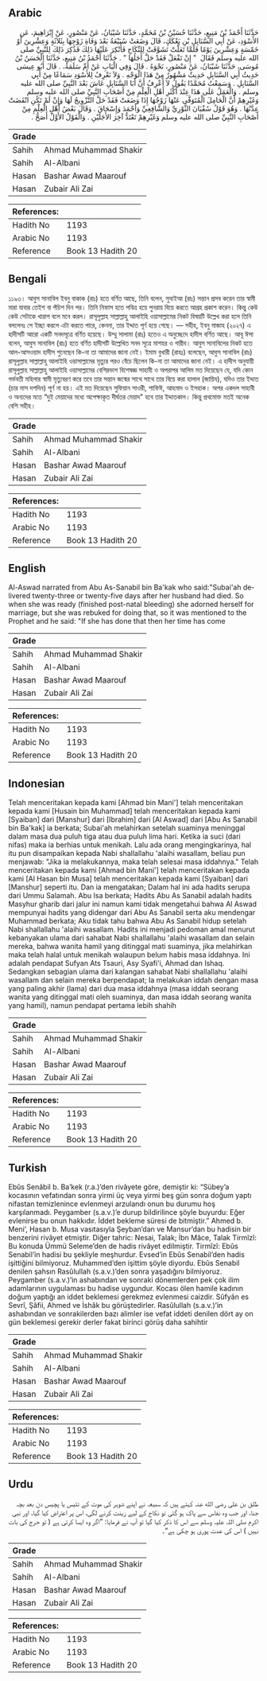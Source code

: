 ## Arabic


<div dir="rtl" lang="ar" style={{fontSize:'larger',backgroundColor:'#f8f9fa',padding:20}}>
حَدَّثَنَا أَحْمَدُ بْنُ مَنِيعٍ، حَدَّثَنَا حُسَيْنُ بْنُ مُحَمَّدٍ، حَدَّثَنَا شَيْبَانُ، عَنْ مَنْصُورٍ، عَنْ إِبْرَاهِيمَ، عَنِ الأَسْوَدِ، عَنْ أَبِي السَّنَابِلِ بْنِ بَعْكَكٍ، قَالَ وَضَعَتْ سُبَيْعَةُ بَعْدَ وَفَاةِ زَوْجِهَا بِثَلاَثَةٍ وَعِشْرِينَ أَوْ خَمْسَةٍ وَعِشْرِينَ يَوْمًا فَلَمَّا تَعَلَّتْ تَشَوَّفَتْ لِلنِّكَاحِ فَأُنْكِرَ عَلَيْهَا ذَلِكَ فَذُكِرَ ذَلِكَ لِلنَّبِيِّ صلى الله عليه وسلم فَقَالَ ‏ "‏ إِنْ تَفْعَلْ فَقَدْ حَلَّ أَجَلُهَا ‏"‏ ‏.‏ حَدَّثَنَا أَحْمَدُ بْنُ مَنِيعٍ، حَدَّثَنَا الْحَسَنُ بْنُ مُوسَى، حَدَّثَنَا شَيْبَانُ، عَنْ مَنْصُورٍ، نَحْوَهُ ‏.‏ قَالَ وَفِي الْبَابِ عَنْ أُمِّ سَلَمَةَ، ‏.‏ قَالَ أَبُو عِيسَى حَدِيثُ أَبِي السَّنَابِلِ حَدِيثٌ مَشْهُورٌ مِنْ هَذَا الْوَجْهِ ‏.‏ وَلاَ نَعْرِفُ لِلأَسْوَدِ سَمَاعًا مِنْ أَبِي السَّنَابِلِ ‏.‏ وَسَمِعْتُ مُحَمَّدًا يَقُولُ لاَ أَعْرِفُ أَنَّ أَبَا السَّنَابِلِ عَاشَ بَعْدَ النَّبِيِّ صلى الله عليه وسلم ‏.‏ وَالْعَمَلُ عَلَى هَذَا عِنْدَ أَكْثَرِ أَهْلِ الْعِلْمِ مِنْ أَصْحَابِ النَّبِيِّ صلى الله عليه وسلم وَغَيْرِهِمْ أَنَّ الْحَامِلَ الْمُتَوَفَّى عَنْهَا زَوْجُهَا إِذَا وَضَعَتْ فَقَدْ حَلَّ التَّزْوِيجُ لَهَا وَإِنْ لَمْ تَكُنِ انْقَضَتْ عِدَّتُهَا ‏.‏ وَهُوَ قَوْلُ سُفْيَانَ الثَّوْرِيِّ وَالشَّافِعِيِّ وَأَحْمَدَ وَإِسْحَاقَ ‏.‏ وَقَالَ بَعْضُ أَهْلِ الْعِلْمِ مِنْ أَصْحَابِ النَّبِيِّ صلى الله عليه وسلم وَغَيْرِهِمْ تَعْتَدُّ آخِرَ الأَجَلَيْنِ ‏.‏ وَالْقَوْلُ الأَوَّلُ أَصَحُّ ‏.‏
</div>
<div style={{backgroundColor:'#f8f9fa',padding:20, marginBottom: 10}}><table> <thead> <tr> <th>Grade</th> <th></th> </tr> </thead> <tbody> <tr><td>Sahih</td><td>Ahmad Muhammad Shakir</td></tr><tr><td>Sahih</td><td>Al-Albani</td></tr><tr><td>Hasan</td><td>Bashar Awad Maarouf</td></tr><tr><td>Hasan</td><td>Zubair Ali Zai</td></tr></tbody></table><table> <thead> <tr> <th>References:</th> <th></th> </tr> </thead> <tbody><tr><td>Hadith No</td><td>1193</td></tr><tr><td>Arabic No</td><td>1193</td></tr><tr><td>Reference</td><td>Book 13 Hadith 20</td></tr></tbody></table></div>

## Bengali


<div dir="ltr" lang="bn" style={{fontSize:'larger',backgroundColor:'#f8f9fa',padding:20}}>
১১৯৩। আবুস সানাবিল ইবনু বাকাক (রাঃ) হতে বর্ণিত আছে, তিনি বলেন, সুবাইআ (রাঃ) সন্তান প্রসব করেন তার স্বামী মারা যাবার তেইশ বা পঁচিশ দিন পর। তিনি নিফাস হতে পবিত্র হয়ে পুনরায় বিয়ে করতে আগ্রহ প্রকাশ করেন। কিন্তু কেউ কেউ সেটাকে খারাপ বলে মনে করল। রাসূলুল্লাহ সাল্লাল্লাহু আলাইহি ওয়াসাল্লামের নিকট বিষয়টি উল্লেখ করা হলে তিনি বললেনঃ সে ইচ্ছা করলে এটা করতে পারে, কেননা, তার ইদ্দাত পূর্ণ হয়ে গেছে। — সহীহ, ইবনু মাজাহ (২০২৭) এ হাদীসটি আরো একটি সনদসূত্রে বর্ণিত হয়েছে। উম্মু সালামা (রাঃ) হতেও এ অনুচ্ছেদে হাদীস বর্ণিত আছে। আবূ ঈসা বলেন, আবুস সানাবিল (রাঃ) হতে বর্ণিত হাদীসটি উল্লেখিত সনদ সূত্রে মাশহর ও গারীব। আবুস সানাবিলের নিকট হতে আল-আসওয়াদ হাদীস শুনেছেন কি-না তা আমাদের জানা নেই। ইমাম বুখারী (রাহঃ) বলেছেন, আবুস সানাবিল (রাঃ) রাসূলুল্লাহ সাল্লাল্লাহু আলাইহি ওয়াসাল্লামের মৃত্যুর পরও বেঁচে ছিলেন কি-না তা আমাদের জানা নেই। এ হাদীস অনুযায়ী রাসূলুল্লাহ সাল্লাল্লাহু আলাইহি ওয়াসাল্লামের বেশিরভাগ বিশেষজ্ঞ সাহাবী ও অপরাপর আলিম মত দিয়েছেন যে, যদি কোন গর্ভবতী মহিলার স্বামী মৃত্যুবরণ করে তবে তার সন্তান জন্মের সাথে সাথে তার বিয়ে করা হালাল (জায়িয), যদিও তার ইদ্দাত (চার মাস দশদিন) পূর্ণ না হয়। এই মত দিয়েছেন সুফিয়ান সাওরী, শাফিঈ, আহমাদ ও ইসহাক। অপর একদল সাহাবী ও অন্যদের মতে “দুই মেয়াদের মধ্যে অপেক্ষাকৃত দীর্ঘতর মেয়াদ" হবে তার ইদ্দাতকাল। কিন্তু প্রথমোক্ত মতই অনেক বেশি সহীহ।
</div>
<div style={{backgroundColor:'#f8f9fa',padding:20, marginBottom: 10}}><table> <thead> <tr> <th>Grade</th> <th></th> </tr> </thead> <tbody> <tr><td>Sahih</td><td>Ahmad Muhammad Shakir</td></tr><tr><td>Sahih</td><td>Al-Albani</td></tr><tr><td>Hasan</td><td>Bashar Awad Maarouf</td></tr><tr><td>Hasan</td><td>Zubair Ali Zai</td></tr></tbody></table><table> <thead> <tr> <th>References:</th> <th></th> </tr> </thead> <tbody><tr><td>Hadith No</td><td>1193</td></tr><tr><td>Arabic No</td><td>1193</td></tr><tr><td>Reference</td><td>Book 13 Hadith 20</td></tr></tbody></table></div>

## English


<div dir="ltr" lang="en" style={{fontSize:'larger',backgroundColor:'#f8f9fa',padding:20}}>
Al-Aswad narrated from Abu As-Sanabil bin Ba'kak who said:"Subai'ah delivered twenty-three or twenty-five days after her husband had died. So when she was ready (finished post-natal bleeding) she adorned herself for marriage, but she was rebuked for doing that, so it was mentioned to the Prophet and he said: "If she has done that then her time has come
</div>
<div style={{backgroundColor:'#f8f9fa',padding:20, marginBottom: 10}}><table> <thead> <tr> <th>Grade</th> <th></th> </tr> </thead> <tbody> <tr><td>Sahih</td><td>Ahmad Muhammad Shakir</td></tr><tr><td>Sahih</td><td>Al-Albani</td></tr><tr><td>Hasan</td><td>Bashar Awad Maarouf</td></tr><tr><td>Hasan</td><td>Zubair Ali Zai</td></tr></tbody></table><table> <thead> <tr> <th>References:</th> <th></th> </tr> </thead> <tbody><tr><td>Hadith No</td><td>1193</td></tr><tr><td>Arabic No</td><td>1193</td></tr><tr><td>Reference</td><td>Book 13 Hadith 20</td></tr></tbody></table></div>

## Indonesian


<div dir="ltr" lang="id" style={{fontSize:'larger',backgroundColor:'#f8f9fa',padding:20}}>
Telah menceritakan kepada kami [Ahmad bin Mani'] telah menceritakan kepada kami [Husain bin Muhammad] telah menceritakan kepada kami [Syaiban] dari [Manshur] dari [Ibrahim] dari [Al Aswad] dari [Abu As Sanabil bin Ba'kak] ia berkata; Subai'ah melahirkan setelah suaminya meninggal dalam masa dua puluh tiga atau dua puluh lima hari. Ketika ia suci (dari nifas) maka ia berhias untuk menikah. Lalu ada orang mengingkarinya, hal itu pun disampaikan kepada Nabi shallallahu 'alaihi wasallam, beliau pun menjawab: "Jika ia melakukannya, maka telah selesai masa iddahnya." Telah menceritakan kepada kami [Ahmad bin Mani'] telah menceritakan kepada kami [Al Hasan bin Musa] telah menceritakan kepada kami [Syaiban] dari [Manshur] seperti itu. Dan ia mengatakan; Dalam hal ini ada hadits serupa dari Ummu Salamah. Abu Isa berkata; Hadits Abu As Sanabil adalah hadits Masyhur gharib dari jalur ini namun kami tidak mengetahui bahwa Al Aswad mempunyai hadits yang didengar dari Abu As Sanabil serta aku mendengar Muhammad berkata; Aku tidak tahu bahwa Abu As Sanabil hidup setelah Nabi shallallahu 'alaihi wasallam. Hadits ini menjadi pedoman amal menurut kebanyakan ulama dari sahabat Nabi shallallahu 'alaihi wasallam dan selain mereka, bahwa wanita hamil yang ditinggal mati suaminya, jika melahirkan maka telah halal untuk menikah walaupun belum habis masa iddahnya. Ini adalah pendapat Sufyan Ats Tsauri, Asy Syafi'i, Ahmad dan Ishaq. Sedangkan sebagian ulama dari kalangan sahabat Nabi shallallahu 'alaihi wasallam dan selain mereka berpendapat; Ia melakukan iddah dengan masa yang paling akhir (lama) dari dua masa iddahnya (masa iddah seorang wanita yang ditinggal mati oleh suaminya, dan masa iddah seorang wanita yang hamil), namun pendapat pertama lebih shahih
</div>
<div style={{backgroundColor:'#f8f9fa',padding:20, marginBottom: 10}}><table> <thead> <tr> <th>Grade</th> <th></th> </tr> </thead> <tbody> <tr><td>Sahih</td><td>Ahmad Muhammad Shakir</td></tr><tr><td>Sahih</td><td>Al-Albani</td></tr><tr><td>Hasan</td><td>Bashar Awad Maarouf</td></tr><tr><td>Hasan</td><td>Zubair Ali Zai</td></tr></tbody></table><table> <thead> <tr> <th>References:</th> <th></th> </tr> </thead> <tbody><tr><td>Hadith No</td><td>1193</td></tr><tr><td>Arabic No</td><td>1193</td></tr><tr><td>Reference</td><td>Book 13 Hadith 20</td></tr></tbody></table></div>

## Turkish


<div dir="ltr" lang="tr" style={{fontSize:'larger',backgroundColor:'#f8f9fa',padding:20}}>
Ebûs Senâbil b. Ba’kek (r.a.)’den rivâyete göre, demiştir ki: “Sübey’a kocasının vefatından sonra yirmi üç veya yirmi beş gün sonra doğum yaptı nifastan temizlenince evlenmeyi arzulandı onun bu durumu hoş karşılanmadı. Peygamber (s.a.v.)’e durup bildirilince şöyle buyurdu: Eğer evlenirse bu onun hakkıdır. İddet bekleme süresi de bitmiştir.” Ahmed b. Meni’, Hasan b. Musa vasıtasıyla Şeyban’dan ve Mansur’dan bu hadisin bir benzerini rivâyet etmiştir. Diğer tahric: Nesai, Talak; İbn Mâce, Talak Tirmîzî: Bu konuda Ümmü Seleme’den de hadis rivâyet edilmiştir. Tirmîzî: Ebûs Senabil’in hadisi bu şekliyle meşhurdur. Evsed’in Ebûs Senabil’den hadis işittiğini bilmiyoruz. Muhammed’den işittim şöyle diyordu. Ebûs Senabil denilen şahsın Rasûlullah (s.a.v.)’den sonra yaşadığını bilmiyoruz. Peygamber (s.a.v.)’in ashabından ve sonraki dönemlerden pek çok ilim adamlarının uygulaması bu hadise uygundur. Kocası ölen hamile kadının doğum yaptığı an iddet beklemesi gerekmez evlenmesi caizdir. Sûfyân es Sevrî, Şâfii, Ahmed ve İshâk bu görüştedirler. Rasûlullah (s.a.v.)’in ashabından ve sonrakilerden bazı alimler ise vefat iddeti denilen dört ay on gün beklemesi gerekir derler fakat birinci görüş daha sahihtir
</div>
<div style={{backgroundColor:'#f8f9fa',padding:20, marginBottom: 10}}><table> <thead> <tr> <th>Grade</th> <th></th> </tr> </thead> <tbody> <tr><td>Sahih</td><td>Ahmad Muhammad Shakir</td></tr><tr><td>Sahih</td><td>Al-Albani</td></tr><tr><td>Hasan</td><td>Bashar Awad Maarouf</td></tr><tr><td>Hasan</td><td>Zubair Ali Zai</td></tr></tbody></table><table> <thead> <tr> <th>References:</th> <th></th> </tr> </thead> <tbody><tr><td>Hadith No</td><td>1193</td></tr><tr><td>Arabic No</td><td>1193</td></tr><tr><td>Reference</td><td>Book 13 Hadith 20</td></tr></tbody></table></div>

## Urdu


<div dir="rtl" lang="ur" style={{fontSize:'larger',backgroundColor:'#f8f9fa',padding:20}}>
طلق بن علی رضی الله عنہ کہتے ہیں کہ سبیعہ نے اپنے شوہر کی موت کے تئیس یا پچیس دن بعد بچہ جنا، اور جب وہ نفاس سے پاک ہو گئی تو نکاح کے لیے زینت کرنے لگی، اس پر اعتراض کیا گیا، اور نبی اکرم صلی اللہ علیہ وسلم سے اس کا ذکر کیا گیا تو آپ نے فرمایا: ”اگر وہ ایسا کرتی ہے ( تو حرج کی بات نہیں ) اس کی عدت پوری ہو چکی ہے“۔
</div>
<div style={{backgroundColor:'#f8f9fa',padding:20, marginBottom: 10}}><table> <thead> <tr> <th>Grade</th> <th></th> </tr> </thead> <tbody> <tr><td>Sahih</td><td>Ahmad Muhammad Shakir</td></tr><tr><td>Sahih</td><td>Al-Albani</td></tr><tr><td>Hasan</td><td>Bashar Awad Maarouf</td></tr><tr><td>Hasan</td><td>Zubair Ali Zai</td></tr></tbody></table><table> <thead> <tr> <th>References:</th> <th></th> </tr> </thead> <tbody><tr><td>Hadith No</td><td>1193</td></tr><tr><td>Arabic No</td><td>1193</td></tr><tr><td>Reference</td><td>Book 13 Hadith 20</td></tr></tbody></table></div>